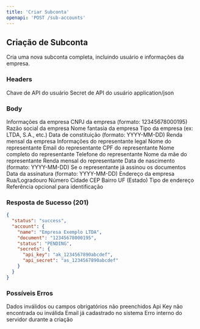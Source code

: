 ```yaml
---
title: 'Criar Subconta'
openapi: 'POST /sub-accounts'
---
```


## Criação de Subconta

Cria uma nova subconta completa, incluindo usuário e informações da empresa.

### Headers

<ParamField path="api_key" type="string" required>
  Chave de API do usuário
</ParamField>

<ParamField path="api_secret" type="string" required>
  Secret de API do usuário
</ParamField>

<ParamField path="Content-Type" type="string" required>
  application/json
</ParamField>

### Body

<ParamField path="company_infos" type="object" required>
  Informações da empresa
</ParamField>

<ParamField path="company_infos.cnpj" type="string" required>
  CNPJ da empresa (formato: 12345678000195)
</ParamField>

<ParamField path="company_infos.company_name" type="string" required>
  Razão social da empresa
</ParamField>

<ParamField path="company_infos.trade_name" type="string" required>
  Nome fantasia da empresa
</ParamField>

<ParamField path="company_infos.company_type" type="string" required>
  Tipo da empresa (ex: LTDA, S.A., etc.)
</ParamField>

<ParamField path="company_infos.constitution_date" type="string" required>
  Data de constituição (formato: YYYY-MM-DD)
</ParamField>

<ParamField path="company_infos.monthly_income" type="number" required>
  Renda mensal da empresa
</ParamField>

<ParamField path="representative" type="object" required>
  Informações do representante legal
</ParamField>

<ParamField path="representative.name" type="string" required>
  Nome do representante
</ParamField>

<ParamField path="representative.email" type="string" required>
  Email do representante
</ParamField>

<ParamField path="representative.cpf" type="string" required>
  CPF do representante
</ParamField>

<ParamField path="representative.full_name" type="string" required>
  Nome completo do representante
</ParamField>

<ParamField path="representative.phone" type="string" required>
  Telefone do representante
</ParamField>

<ParamField path="representative.mother_name" type="string" required>
  Nome da mãe do representante
</ParamField>

<ParamField path="representative.monthly_income" type="string" required>
  Renda mensal do representante
</ParamField>

<ParamField path="representative.birth_date" type="string" required>
  Data de nascimento (formato: YYYY-MM-DD)
</ParamField>

<ParamField path="representative.was_signed" type="boolean" required>
  Se o representante já assinou os documentos
</ParamField>

<ParamField path="representative.signature_date" type="string" required>
  Data da assinatura (formato: YYYY-MM-DD)
</ParamField>

<ParamField path="address" type="object" required>
  Endereço da empresa
</ParamField>

<ParamField path="address.street" type="string" required>
  Rua/Logradouro
</ParamField>

<ParamField path="address.number" type="string" required>
  Número
</ParamField>

<ParamField path="address.city" type="string" required>
  Cidade
</ParamField>

<ParamField path="address.zip_code" type="string" required>
  CEP
</ParamField>

<ParamField path="address.neighborhood" type="string" required>
  Bairro
</ParamField>

<ParamField path="address.uf" type="string" required>
  UF (Estado)
</ParamField>

<ParamField path="address.adress_type" type="number" required>
  Tipo de endereço
</ParamField>

<ParamField path="ref" type="string">
  Referência opcional para identificação
</ParamField>

### Resposta de Sucesso (201)

```json
{
  "status": "success",
  "account": {
    "name": "Empresa Exemplo LTDA",
    "document": "12345678000195",
    "status": "PENDING",
    "secrets": {
      "api_key": "ak_1234567890abcdef",
      "api_secret": "as_1234567890abcdef"
    }
  }
}
```

### Possíveis Erros

<AccordionGroup>
  <Accordion title="400 - Bad Request">
    Dados inválidos ou campos obrigatórios não preenchidos
  </Accordion>
  <Accordion title="401 - Unauthorized">
    Api Key não encontrada ou inválida
  </Accordion>
  <Accordion title="409 - Conflict">
    Email já cadastrado no sistema
  </Accordion>
  <Accordion title="500 - Internal Server Error">
    Erro interno do servidor durante a criação
  </Accordion>
</AccordionGroup>
